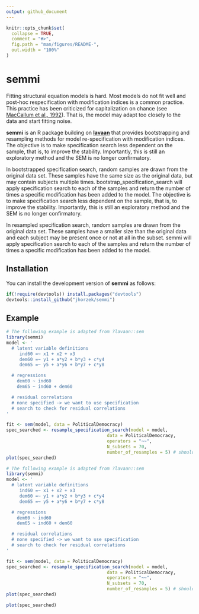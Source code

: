 ```yaml
---
output: github_document
---
```


<!-- README.md is generated from README.Rmd. Please edit that file -->

```r
knitr::opts_chunk$set(
  collapse = TRUE,
  comment = "#>",
  fig.path = "man/figures/README-",
  out.width = "100%"
)
```

# semmi

Fitting structural equation models is hard. Most models do not fit well and
post-hoc respecification with modification indices is a common practice.
This practice has been criticized for capitalization on chance
(see [MacCallum et al., 1992](https://psycnet.apa.org/doi/10.1037/0033-2909.111.3.490)).
That is, the model may adapt too closely to the data and start fitting noise.

**semmi** is an R package building on [**lavaan**]() that provides bootstrapping
and resampling methods for model re-specification with modification indices.
The objective is to make specification search less
dependent on the sample, that is, to improve the stability. Importantly, this is
still an exploratory method and the SEM is no longer confirmatory.

In bootstrapped specification search, random samples are drawn from the original
data set. These samples have the same size as the original data, but may contain
subjects multiple times. bootstrap_specification_search will apply specification
search to each of the samples and return the number of times a specific modification
has been added to the model. The objective is to make specification search less
dependent on the sample, that is, to improve the stability. Importantly, this is
still an exploratory method and the SEM is no longer confirmatory.

In resampled specification search, random samples are drawn from the original
data set. These samples have a smaller size than the original data and each subject
may be present once or not at all in the subset. semmi will apply specification
search to each of the samples and return the number of times a specific modification
has been added to the model. 

## Installation

You can install the development version of **semmi** as follows:

``` r
if(!require(devtools)) install.packages("devtools")
devtools::install_github("jhorzek/semmi")
```

## Example


```r
# The following example is adapted from ?lavaan::sem
library(semmi)
model <- '
  # latent variable definitions
     ind60 =~ x1 + x2 + x3
     dem60 =~ y1 + a*y2 + b*y3 + c*y4
     dem65 =~ y5 + a*y6 + b*y7 + c*y8

  # regressions
    dem60 ~ ind60
    dem65 ~ ind60 + dem60

  # residual correlations
  # none specified -> we want to use specification
  # search to check for residual correlations
'

fit <- sem(model, data = PoliticalDemocracy)
spec_searched <- resample_specification_search(model = model,
                                      data = PoliticalDemocracy,
                                      operators = "~~",
                                      N_subsets = 70,
                                      number_of_resamples = 5) # should be much higher!
plot(spec_searched)
```

```r
# The following example is adapted from ?lavaan::sem
library(semmi)
model <- '
  # latent variable definitions
     ind60 =~ x1 + x2 + x3
     dem60 =~ y1 + a*y2 + b*y3 + c*y4
     dem65 =~ y5 + a*y6 + b*y7 + c*y8

  # regressions
    dem60 ~ ind60
    dem65 ~ ind60 + dem60

  # residual correlations
  # none specified -> we want to use specification
  # search to check for residual correlations
'

fit <- sem(model, data = PoliticalDemocracy)
spec_searched <- resample_specification_search(model = model,
                                      data = PoliticalDemocracy,
                                      operators = "~~",
                                      N_subsets = 70,
                                      number_of_resamples = 5) # should be much higher!
plot(spec_searched)
```

```r
plot(spec_searched)
```

